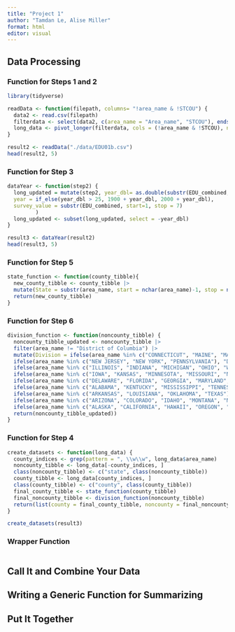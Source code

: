 ```yaml
---
title: "Project 1"
author: "Tamdan Le, Alise Miller"
format: html
editor: visual
---
```


## Data Processing

### Function for Steps 1 and 2

```r
library(tidyverse)
```

```r
readData <- function(filepath, columns= "!area_name & !STCOU") {
  data2 <- read.csv(filepath)
  filterdata <- select(data2, c(area_name = "Area_name", "STCOU"), ends_with("D"))
  long_data <- pivot_longer(filterdata, cols = (!area_name & !STCOU), names_to = "EDU_combined", values_to = "enrollment_value")
}
```

```r
result2 <- readData("./data/EDU01b.csv")
head(result2, 5)
```

### Function for Step 3


```r
dataYear <- function(step2) {
  long_updated = mutate(step2, year_dbl= as.double(substr(EDU_combined, start=8, stop = 9)),
  year = if_else(year_dbl > 25, 1900 + year_dbl, 2000 + year_dbl),
  survey_value = substr(EDU_combined, start=1, stop = 7)
         )
  long_updated <- subset(long_updated, select = -year_dbl)
}
```

```r
result3 <- dataYear(result2)
head(result3, 5)
```

### Function for Step 5

```r
state_function <- function(county_tibble){
  new_county_tibble <- county_tibble |>
  mutate(State = substr(area_name, start = nchar(area_name)-1, stop = nchar(area_name)))
  return(new_county_tibble)
}
```


### Function for Step 6

```r
division_function <- function(noncounty_tibble) {
  noncounty_tibble_updated <- noncounty_tibble |>
  filter(area_name != "District of Columbia") |>
  mutate(Division = ifelse(area_name %in% c("CONNECTICUT", "MAINE", "MASSACHUSETTS", "NEW HAMPSHIRE", "RHODE ISLAND", "VERMONT"), "Division of New England"),
  ifelse(area_name %in% c("NEW JERSEY", "NEW YORK", "PENNSYLVANIA"), "Division of Mid-Atlantic"),
  ifelse(area_name %in% c("ILLINOIS", "INDIANA", "MICHIGAN", "OHIO", "WISCONSIN"), "Division of East North Central"),
  ifelse(area_name %in% c("IOWA", "KANSAS", "MINNESOTA", "MISSOURI", "NEBRASKA", "NORTH DAKOTA", "SOUTH DAKOTA"), "Division of West North Central"),
  ifelse(area_name %in% c("DELAWARE", "FLORIDA", "GEORGIA", "MARYLAND", "NORTH CAROLINA", "SOUTH CAROLINA", "VIRGINIA", "WEST VIRGINIA"), "Division of South Atlantic"),
  ifelse(area_name %in% c("ALABAMA", "KENTUCKY", "MISSISSIPPI", "TENNESSEE"), "Division of East South Central"),
  ifelse(area_name %in% c("ARKANSAS", "LOUISIANA", "OKLAHOMA", "TEXAS"), "Division of West South Central"),
  ifelse(area_name %in% c("ARIZONA", "COLORADO", "IDAHO", "MONTANA", "NEVADA", "NEW MEXICO", "UTAH", "WYOMING"), "Division of Mountain"),
  ifelse(area_name %in% c("ALASKA", "CALIFORNIA", "HAWAII", "OREGON", "WASHINGTON"), "Division of Pacific"),
  return(noncounty_tibble_updated))
}

```


### Function for Step 4

```r
create_datasets <- function(long_data) {
  county_indices <- grep(pattern = ", \\w\\w", long_data$area_name)
  noncounty_tibble <- long_data[-county_indices, ]
  class(noncounty_tibble) <- c("state", class(noncounty_tibble))
  county_tibble <- long_data[county_indices, ]
  class(county_tibble) <- c("county", class(county_tibble))
  final_county_tibble <- state_function(county_tibble)
  final_noncounty_tibble <- division_function(noncounty_tibble)
  return(list(county = final_county_tibble, noncounty = final_noncounty_tibble))
}

create_datasets(result3)
```

### Wrapper Function

```r

```


## Call It and Combine Your Data

## Writing a Generic Function for Summarizing

## Put It Together

